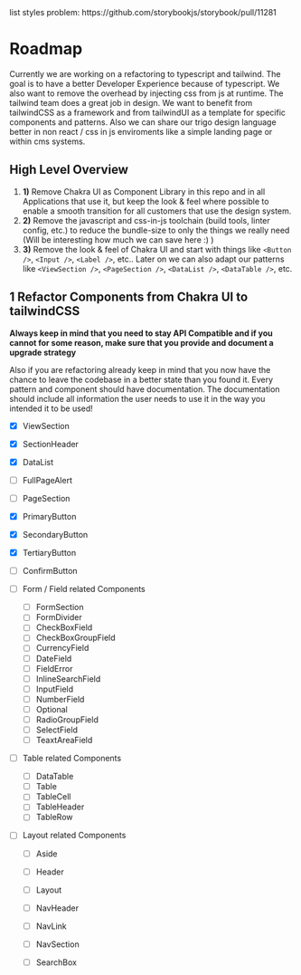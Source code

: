 
<Meta title="Documentation|Roadmap" />

<div style={{display: 'none'}}>list styles problem: https://github.com/storybookjs/storybook/pull/11281</div>

# Roadmap

Currently we are working on a refactoring to typescript and tailwind. The goal is to have a better Developer Experience because of typescript. We also want to remove the overhead by injecting css from js at runtime. The tailwind team does a great job in design. We want to benefit from tailwindCSS as a framework and from tailwindUI as a template for specific components and patterns. Also we can share our trigo design language better in non react / css in js enviroments like a simple landing page or within cms systems.

## High Level Overview

1. **1)** Remove Chakra UI as Component Library in this repo and in all Applications that use it, but keep the look & feel where possible to enable a smooth transition for all customers that use the design system.
2. **2)** Remove the javascript and css-in-js toolchain (build tools, linter config, etc.) to reduce the bundle-size to only the things we really need (Will be interesting how much we can save here :) )
3. **3)** Remove the look & feel of Chakra UI and start with things like `<Button />`, `<Input />`, `<Label />`, etc.. Later on we can also adapt our patterns like `<ViewSection />`, `<PageSection />`, `<DataList />`, `<DataTable />`, etc.

## 1 Refactor Components from Chakra UI to tailwindCSS

**Always keep in mind that you need to stay API Compatible and if you cannot for some reason, make sure that you provide and document a upgrade strategy**

Also if you are refactoring already keep in mind that you now have the chance to leave the codebase in a better state than you found it. Every pattern and component should have documentation. The documentation should include all information the user needs to use it in the way you intended it to be used!

- [x] ViewSection
- [x] SectionHeader
- [x] DataList
- [ ] FullPageAlert
- [ ] PageSection

- [x] PrimaryButton
- [x] SecondaryButton
- [x] TertiaryButton
- [ ] ConfirmButton

- [ ] Form / Field related Components
    - [ ] FormSection
    - [ ] FormDivider
    - [ ] CheckBoxField
    - [ ] CheckBoxGroupField
    - [ ] CurrencyField
    - [ ] DateField
    - [ ] FieldError
    - [ ] InlineSearchField
    - [ ] InputField
    - [ ] NumberField
    - [ ] Optional
    - [ ] RadioGroupField
    - [ ] SelectField
    - [ ] TeaxtAreaField

- [ ] Table related Components
    - [ ] DataTable
    - [ ] Table
    - [ ] TableCell
    - [ ] TableHeader
    - [ ] TableRow

- [ ] Layout related Components
    - [ ] Aside
    - [ ] Header
    - [ ] Layout
    - [ ] NavHeader
    - [ ] NavLink
    - [ ] NavSection
    - [ ] SearchBox

